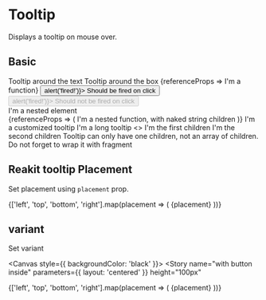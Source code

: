 
<Meta title="Components/Tooltip" component={Tooltip} />

# Tooltip

<Description>Displays a tooltip on mouse over.</Description>

## Basic

<Canvas>
  <Story name="basic">
    <Box borderRadius={20} border="2px solid #333" p={4} width="max-content">
      <Tooltip text="tooltip">Tooltip around the text</Tooltip>
    </Box>
  </Story>
  <Story name="wrap">
    <Tooltip text="tooltip">
      <Box borderRadius={20} border="2px solid #333" p={4} width="max-content">
        Tooltip around the box
      </Box>
    </Tooltip>
  </Story>
  <Story name="function">
    <Box borderRadius={20} border="2px solid #333" p={4} width="max-content">
      <Tooltip text="tooltip">
        {referenceProps => <Box {...referenceProps}>I'm a function</Box>}
      </Tooltip>
    </Box>
  </Story>
  <Story name="on-click">
    <Box borderRadius={20} border="2px solid #333" p={4} width="max-content">
      <Tooltip text="tooltip">
        <Button width={220} onClick={() => alert('fired!')}>
          Should be fired on click
        </Button>
      </Tooltip>
      <Box mt={2}>
        <Tooltip text="tooltip">
          <Button width={220} disabled onClick={() => alert('fired!')}>
            Should not be fired on click
          </Button>
        </Tooltip>
      </Box>
    </Box>
  </Story>
  <Story name="nested">
    <Box borderRadius={20} border="2px solid #333" p={4} width="max-content">
      <Tooltip text="tooltip">
        <Box>
          <div>I'm a nested element</div>
        </Box>
      </Tooltip>
    </Box>
  </Story>
  <Story name="nested-function">
    <Box borderRadius={20} border="2px solid #333" p={4} width="max-content">
      <Tooltip text="tooltip">
        {referenceProps => (
          <Box {...referenceProps}>
            I'm a nested function, with naked string children
          </Box>
        )}
      </Tooltip>
    </Box>
  </Story>
  <Story name="customized">
    <Box borderRadius={20} border="2px solid #333" p={4} width="max-content">
      <Tooltip text="tooltip" backgroundColor="red">
        <Box>I'm a customized tooltip</Box>
      </Tooltip>
    </Box>
  </Story>
  <Story name="long">
    <Box borderRadius={20} border="2px solid #333" p={4} width="max-content">
      <Tooltip
        width={150}
        text="I have a very very very very very very very very very very very very very very long text"
      >
        <Box>I'm a long tooltip</Box>
      </Tooltip>
    </Box>
  </Story>
  <Story name="empty-div">
    <Box borderRadius={20} border="2px solid #333" p={4} width="max-content">
      <Tooltip text="empty div">
        <Box style={{ width: 10, height: 10, backgroundColor: 'red' }} />
      </Tooltip>
    </Box>
  </Story>
  <Story name="multiple-children">
    <Box borderRadius={20} border="2px solid #333" p={4} width="max-content">
      <Tooltip text="tooltip" backgroundColor="red">
        <>
          <Box>I'm the first children</Box>
          <Box>I'm the second children</Box>
          <Box>
            Tooltip can only have one children, not an array of children. Do not
            forget to wrap it with fragment
          </Box>
        </>
      </Tooltip>
    </Box>
  </Story>
</Canvas>

## Reakit tooltip Placement

<Description>Set placement using `placement` prop.</Description>

<Canvas>
  <Story name="placement">
    <Box display="flex" justifyContent="space-evenly">
      {['left', 'top', 'bottom', 'right'].map(placement => (
        <Box key={placement} p={2}>
          <Tooltip text="tooltip" placement={placement}>
            {placement}
          </Tooltip>
        </Box>
      ))}
    </Box>
  </Story>
</Canvas>

## variant

<Description>Set variant </Description>

<Canvas style={{ backgroundColor: 'black' }}>
  <Story
    name="with button inside"
    parameters={{ layout: 'centered' }}
    height="100px"
  >
  <Box display="flex" justifyContent="space-evenly">
      {['left', 'top', 'bottom', 'right'].map(placement => (
        <Box key={placement} p={2} color="white">
          <Tooltip text="tooltip" variant="white" placement={placement}>
            {placement}
          </Tooltip>
        </Box>
      ))}
    </Box>
  </Story>
</Canvas>
